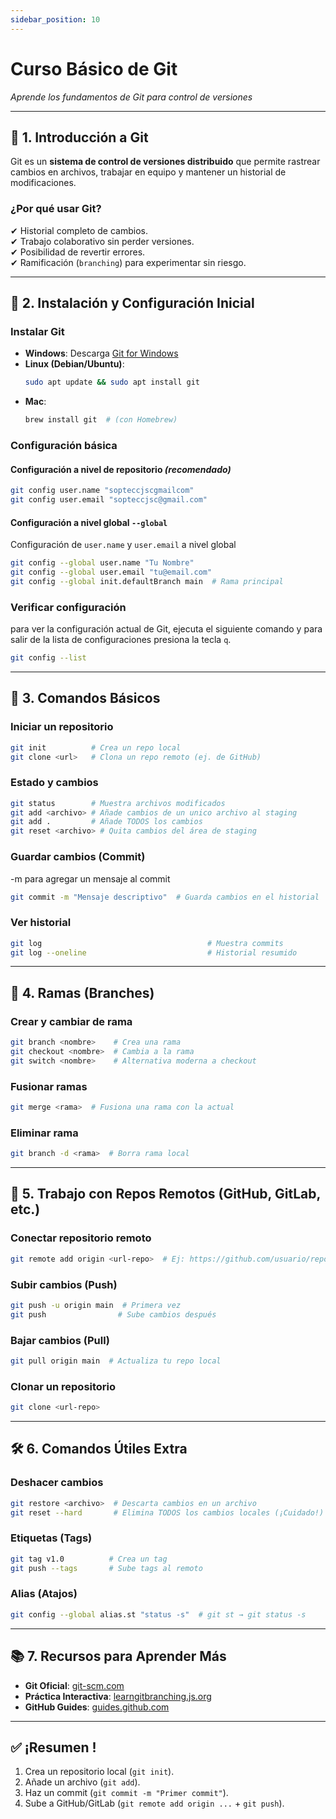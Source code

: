 ```yaml
---
sidebar_position: 10
---
```


# Curso Básico de Git  
*Aprende los fundamentos de Git para control de versiones*  

---

## **📌 1. Introducción a Git**  
Git es un **sistema de control de versiones distribuido** que permite rastrear cambios en archivos, trabajar en equipo y mantener un historial de modificaciones.  

### ¿Por qué usar Git? 
✔ Historial completo de cambios.  
✔ Trabajo colaborativo sin perder versiones.  
✔ Posibilidad de revertir errores.  
✔ Ramificación (`branching`) para experimentar sin riesgo.  

---

## **🔧 2. Instalación y Configuración Inicial**  

### Instalar Git
- **Windows**: Descarga [Git for Windows](https://git-scm.com/download/win)  
- **Linux (Debian/Ubuntu)**:  
  ```bash
  sudo apt update && sudo apt install git
  ```
- **Mac**:  
  ```bash
  brew install git  # (con Homebrew)
  ```

### Configuración básica

#### Configuración a nivel de repositorio _(recomendado)_
```bash
git config user.name "sopteccjscgmailcom"
git config user.email "sopteccjsc@gmail.com"
```
#### Configuración a nivel global `--global`
Configuración de `user.name` y `user.email` a nivel global
```bash
git config --global user.name "Tu Nombre"
git config --global user.email "tu@email.com"
git config --global init.defaultBranch main  # Rama principal
```

### Verificar configuración
para ver la configuración actual de Git, ejecuta el siguiente comando y para salir de la lista de configuraciones presiona la tecla `q`.
```bash
git config --list
```

---

## **📂 3. Comandos Básicos**  

### Iniciar un repositorio
```bash
git init          # Crea un repo local
git clone <url>   # Clona un repo remoto (ej. de GitHub)
```

### Estado y cambios
```bash
git status        # Muestra archivos modificados
git add <archivo> # Añade cambios de un unico archivo al staging
git add .         # Añade TODOS los cambios
git reset <archivo> # Quita cambios del área de staging
```

### Guardar cambios (Commit)
-m para agregar un mensaje al commit 
```bash
git commit -m "Mensaje descriptivo"  # Guarda cambios en el historial
```

### Ver historial
```bash
git log                                     # Muestra commits
git log --oneline                           # Historial resumido
```

---

## **🌿 4. Ramas (Branches)**  

### Crear y cambiar de rama
```bash
git branch <nombre>    # Crea una rama
git checkout <nombre>  # Cambia a la rama
git switch <nombre>    # Alternativa moderna a checkout
```

### Fusionar ramas
```bash
git merge <rama>  # Fusiona una rama con la actual
```

### Eliminar rama  
```bash
git branch -d <rama>  # Borra rama local
```

---

## **🔄 5. Trabajo con Repos Remotos (GitHub, GitLab, etc.)**  

### Conectar repositorio remoto 
```bash
git remote add origin <url-repo>  # Ej: https://github.com/usuario/repo.git
```

### Subir cambios (Push)
```bash
git push -u origin main  # Primera vez
git push                # Sube cambios después
```

### Bajar cambios (Pull) 
```bash
git pull origin main  # Actualiza tu repo local
```

### Clonar un repositorio
```bash
git clone <url-repo>
```

---

## **🛠 6. Comandos Útiles Extra**  

### Deshacer cambios
```bash
git restore <archivo>  # Descarta cambios en un archivo
git reset --hard       # Elimina TODOS los cambios locales (¡Cuidado!)
```

### Etiquetas (Tags) 
```bash
git tag v1.0          # Crea un tag
git push --tags       # Sube tags al remoto
```

### Alias (Atajos)  
```bash
git config --global alias.st "status -s"  # git st → git status -s
```

---

## **📚 7. Recursos para Aprender Más**  
- **Git Oficial**: [git-scm.com](https://git-scm.com/)  
- **Práctica Interactiva**: [learngitbranching.js.org](https://learngitbranching.js.org/)  
- **GitHub Guides**: [guides.github.com](https://guides.github.com/)  

---

## **✅ ¡Resumen !**  
1. Crea un repositorio local (`git init`).  
2. Añade un archivo (`git add`).  
3. Haz un commit (`git commit -m "Primer commit"`).  
4. Sube a GitHub/GitLab (`git remote add origin ...` + `git push`). 